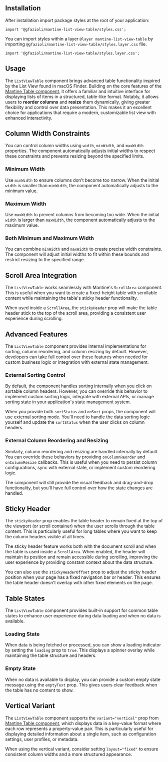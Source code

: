 
## Installation

<InstallScript packages="@gfazioli/mantine-list-view-table" />

After installation import package styles at the root of your application:

```tsx
import '@gfazioli/mantine-list-view-table/styles.css';
```

You can import styles within a layer `@layer mantine-list-view-table` by importing `@gfazioli/mantine-list-view-table/styles.layer.css` file.

```tsx
import '@gfazioli/mantine-list-view-table/styles.layer.css';
```

## Usage

The `ListViewTable` component brings advanced table functionality inspired by the List View found in macOS Finder. Building on the core features of the [Mantine Table component](https://mantine.dev/core/table/), it offers a familiar and intuitive interface for displaying lists of items in a structured, table-like format. Notably, it allows users to **reorder columns** and **resize** them dynamically, giving greater flexibility and control over data presentation. This makes it an excellent choice for applications that require a modern, customizable list view with enhanced interactivity.

<Demo data={demos.configurator} />

## Column Width Constraints

You can control column widths using `width`, `minWidth`, and `maxWidth` properties. The component automatically adjusts initial widths to respect these constraints and prevents resizing beyond the specified limits.

### Minimum Width

Use `minWidth` to ensure columns don't become too narrow. When the initial `width` is smaller than `minWidth`, the component automatically adjusts to the minimum value.

<Demo data={demos.minWidth} />

### Maximum Width

Use `maxWidth` to prevent columns from becoming too wide. When the initial `width` is larger than `maxWidth`, the component automatically adjusts to the maximum value.

<Demo data={demos.maxWidth} />

### Both Minimum and Maximum Width

You can combine `minWidth` and `maxWidth` to create precise width constraints. The component will adjust initial widths to fit within these bounds and restrict resizing to the specified range.

<Demo data={demos.minAndMaxWidth} />

## Scroll Area Integration

The `ListViewTable` works seamlessly with Mantine's `ScrollArea` component. This is useful when you want to create a fixed-height table with scrollable content while maintaining the table's sticky header functionality.

When used inside a `ScrollArea`, the `stickyHeader` prop will make the table header stick to the top of the scroll area, providing a consistent user experience during scrolling.

<Demo data={demos.scrollArea} />

## Advanced Features

The `ListViewTable` component provides internal implementations for sorting, column reordering, and column resizing by default. However, developers can take full control over these features when needed for custom business logic or integration with external state management.

### External Sorting Control

By default, the component handles sorting internally when you click on sortable column headers. However, you can override this behavior to implement custom sorting logic, integrate with external APIs, or manage sorting state in your application's state management system.

When you provide both `sortStatus` and `onSort` props, the component will use external sorting mode. You'll need to handle the data sorting logic yourself and update the `sortStatus` when the user clicks on column headers.

<Demo data={demos.externalSorting} />

### External Column Reordering and Resizing

Similarly, column reordering and resizing are handled internally by default. You can override these behaviors by providing `onColumnReorder` and `onColumnResize` callbacks. This is useful when you need to persist column configurations, sync with external state, or implement custom reordering logic.

The component will still provide the visual feedback and drag-and-drop functionality, but you'll have full control over how the state changes are handled.

<Demo data={demos.externalReorderingAndResizing} />

## Sticky Header

The `stickyHeader` prop enables the table header to remain fixed at the top of the viewport (or scroll container) when the user scrolls through the table content. This is particularly useful for long tables where you want to keep the column headers visible at all times.

The sticky header feature works both with the document scroll and when the table is used inside a `ScrollArea`. When enabled, the header will maintain its position and remain accessible during scrolling, improving the user experience by providing constant context about the data structure.

You can also use the `stickyHeaderOffset` prop to adjust the sticky header position when your page has a fixed navigation bar or header. This ensures the table header doesn't overlap with other fixed elements on the page.

<Demo data={demos.stickyHeader} />

## Table States

The `ListViewTable` component provides built-in support for common table states to enhance user experience during data loading and when no data is available.

### Loading State

When data is being fetched or processed, you can show a loading indicator by setting the `loading` prop to `true`. This displays a spinner overlay while maintaining the table structure and headers.

<Demo data={demos.loadingState} />

### Empty State

When no data is available to display, you can provide a custom empty state message using the `emptyText` prop. This gives users clear feedback when the table has no content to show.

<Demo data={demos.emptyState} />

## Vertical Variant

The `ListViewTable` component supports the `variant="vertical"` prop from [Mantine Table component](https://mantine.dev/core/table/), which displays data in a key-value format where each row represents a property-value pair. This is particularly useful for displaying detailed information about a single item, such as configuration settings, user profiles, or metadata.

When using the vertical variant, consider setting `layout="fixed"` to ensure consistent column widths and a more structured appearance.

<Demo data={demos.verticalVariant} />
